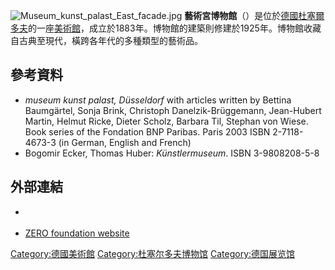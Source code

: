 [[File:Museum_kunst_palast_East_facade.jpg|thumb]]
'''藝術宮博物館'''（{{lang-de|Museum Kunstpalast}}）是位於[[德國|德國]][[杜塞爾多夫|杜塞爾多夫]]的一座[[美術館|美術館]]，成立於1883年。博物館的建築則修建於1925年。博物館收藏自古典至現代，橫跨各年代的多種類型的藝術品。

== 參考資料 ==
* ''museum kunst palast, Düsseldorf'' with articles written by Bettina Baumgärtel, Sonja Brink, Christoph Danelzik-Brüggemann, Jean-Hubert Martin, Helmut Ricke, Dieter Scholz, Barbara Til, Stephan von Wiese. Book series of the Fondation BNP Paribas. Paris 2003 ISBN 2-7118-4673-3 (in German, English and French)
* Bogomir Ecker, Thomas Huber: ''Künstlermuseum''. ISBN 3-9808208-5-8

==外部連結==
{{commons category|Museum Kunstpalast}}
* {{Official website|http://www.museum-kunst-palast.de/ }} {{de icon}} {{en icon}}
* [http://www.zerofoundation.de/ ZERO foundation website] {{Wayback|url=http://www.zerofoundation.de/ |date=20210309194516 }}

{{coord|51|14|04|N|6|46|24|E|region:DE-NW_type:landmark|display=title}}

{{Authority control}}
[[Category:德國美術館|Category:德國美術館]]
[[Category:杜塞尔多夫博物馆|Category:杜塞尔多夫博物馆]]
[[Category:德国展览馆|Category:德国展览馆]]